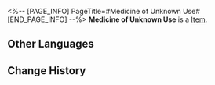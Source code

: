 <%-- [PAGE_INFO]
PageTitle=#Medicine of Unknown Use#
[END_PAGE_INFO] --%>
{{Item Infobox
|title       = Medicine of Unknown Use
|id          = 140431
|image       = Item Medicine of Unknown Use.png
|type        = 
|invCategory = Missions
|rarity      = 3
|effect      = 
|description = A mysterious medicine Screwllum handed to you. It may evoke the memories buried deep within Professor Chadwick's consciousness.
}}
'''Medicine of Unknown Use''' is a [[Item]].

==Other Languages==
{{Other Languages
|en   = Medicine of Unknown Use
|zhs  = 作用不明的药物
|zht  = 作用不明的藥物
|ja   = 効果不明の薬
|ko   = 용도를 알 수 없는 약물
|es   = Medicina de efectos desconocidos
|fr   = Remède à usage inconnu
|ru   = Лекарство неизвестного назначения
|th   = ยาที่ไม่ทราบสรรพคุณแน่ชัด
|vi   = Thuốc Không Rõ Tác Dụng
|de   = Medizin mit unbekannter Wirkung
|id   = Obat yang Tidak Diketahui Kegunaannya
|pt   = Remédio de Uso Desconhecido
}}

==Change History==
{{Change History|2.0}}